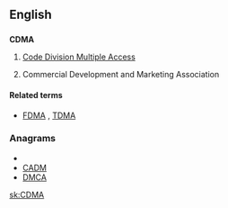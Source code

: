 ==English==

==={{initialism}}===
'''CDMA'''

#{{electronics}} [[wikipedia:Code division multiple access|Code Division Multiple Access]]
#Commercial Development and Marketing Association

====Related terms====
* {{sense|electronics}} [[FDMA]] , [[TDMA]]

===Anagrams===
* {{alphagram|acdm}}
* [[CADM#English|CADM]]
* [[DMCA#English|DMCA]]


[[sk:CDMA]]
